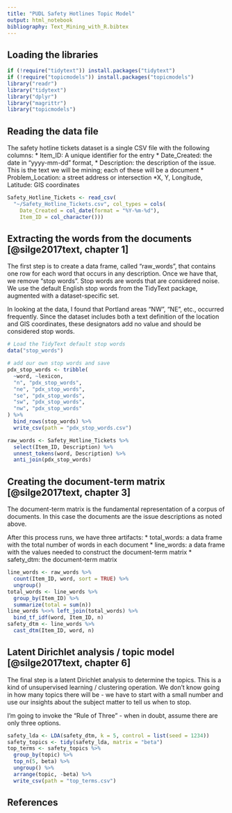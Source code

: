 ```yaml
---
title: "PUDL Safety Hotlines Topic Model"
output: html_notebook
bibliography: Text_Mining_with_R.bibtex
---
```


## Loading the libraries
```r
if (!require("tidytext")) install.packages("tidytext")
if (!require("topicmodels")) install.packages("topicmodels")
library("readr")
library("tidytext")
library("dplyr")
library("magrittr")
library("topicmodels")
```

## Reading the data file
The safety hotline tickets dataset is a single CSV file with the following columns:
* Item_ID: A unique identifier for the entry
* Date_Created: the date in "yyyy-mm-dd" format,
* Description: the description of the issue. This is the text we will be mining; each of these will be a document
* Problem_Location: a street address or intersection
*X, Y, Longitude, Latitude: GIS coordinates

```r
Safety_Hotline_Tickets <- read_csv(
  "~/Safety_Hotline_Tickets.csv", col_types = cols(
    Date_Created = col_date(format = "%Y-%m-%d"),
    Item_ID = col_character()))
```

## Extracting the words from the documents [@silge2017text, chapter 1]
The first step is to create a data frame, called "raw_words", that contains one row for each word that occurs in any description. Once we have that, we remove "stop words". Stop words are words that are considered noise. We use the default English stop words from the TidyText package, augmented with a dataset-specific set.

In looking at the data, I found that Portland areas "NW", "NE", etc., occurred frequently. Since the dataset includes both a text definition of the location and GIS coordinates, these designators add no value and should be considered stop words.

```r
# Load the TidyText default stop words
data("stop_words")

# add our own stop words and save
pdx_stop_words <- tribble(
  ~word, ~lexicon,
  "n", "pdx_stop_words",
  "ne", "pdx_stop_words",
  "se", "pdx_stop_words",
  "sw", "pdx_stop_words",
  "nw", "pdx_stop_words"
) %>% 
  bind_rows(stop_words) %>% 
  write_csv(path = "pdx_stop_words.csv")

raw_words <- Safety_Hotline_Tickets %>% 
  select(Item_ID, Description) %>% 
  unnest_tokens(word, Description) %>% 
  anti_join(pdx_stop_words)
```

## Creating the document-term matrix [@silge2017text, chapter 3]
The document-term matrix is the fundamental representation of a corpus of documents. In this case the documents are the issue descriptions as noted above.

After this process runs, we have three artifacts:
* total_words: a data frame with the total number of words in each document
* line_words: a data frame with the values needed to construct the document-term matrix
* safety_dtm: the document-term matrix

```r
line_words <- raw_words %>% 
  count(Item_ID, word, sort = TRUE) %>% 
  ungroup()
total_words <- line_words %>% 
  group_by(Item_ID) %>% 
  summarize(total = sum(n))
line_words %<>% left_join(total_words) %>% 
  bind_tf_idf(word, Item_ID, n)
safety_dtm <- line_words %>% 
  cast_dtm(Item_ID, word, n)
```

## Latent Dirichlet analysis / topic model [@silge2017text, chapter 6]
The final step is a latent Dirichlet analysis to determine the topics. This is a kind of unsupervised learning / clustering operation. We don't know going in how many topics there will be - we have to start with a small number and use our insights about the subject matter to tell us when to stop.

I'm going to invoke the "Rule of Three" - when in doubt, assume there are only three options. 
```r
safety_lda <- LDA(safety_dtm, k = 5, control = list(seed = 1234))
safety_topics <- tidy(safety_lda, matrix = "beta")
top_terms <- safety_topics %>%
  group_by(topic) %>%
  top_n(5, beta) %>%
  ungroup() %>%
  arrange(topic, -beta) %>% 
  write_csv(path = "top_terms.csv")
```

## References
